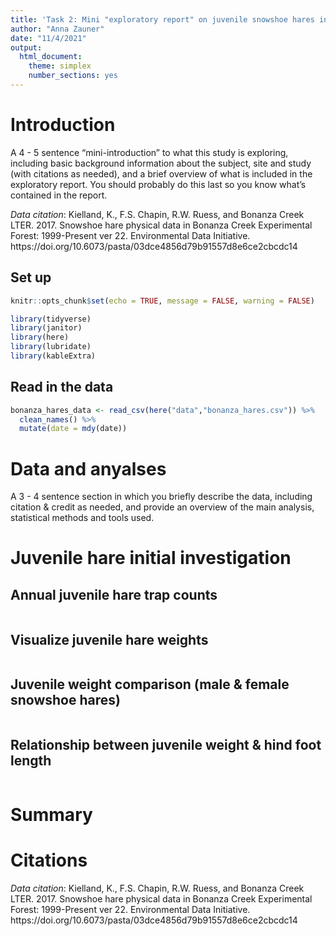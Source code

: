 ```yaml
---
title: 'Task 2: Mini "exploratory report" on juvenile snowshoe hares in Bonanza Creek'
author: "Anna Zauner"
date: "11/4/2021"
output: 
  html_document: 
    theme: simplex
    number_sections: yes
---
```

# Introduction 

A 4 - 5 sentence "mini-introduction" to what this study is exploring, including basic background information about the subject, site and study (with citations as needed), and a brief overview of what is included in the exploratory report. You should probably do this last so you know what’s contained in the report.
 
*Data citation*: Kielland, K., F.S. Chapin, R.W. Ruess, and Bonanza Creek LTER. 2017. Snowshoe hare physical data in Bonanza Creek Experimental Forest: 1999-Present ver 22. Environmental Data Initiative. https://doi.org/10.6073/pasta/03dce4856d79b91557d8e6ce2cbcdc14

## Set up

```r
knitr::opts_chunk$set(echo = TRUE, message = FALSE, warning = FALSE)

library(tidyverse)
library(janitor)
library(here)
library(lubridate)
library(kableExtra)
```

## Read in the data

```r
bonanza_hares_data <- read_csv(here("data","bonanza_hares.csv")) %>% 
  clean_names() %>% 
  mutate(date = mdy(date))
```

# Data and anyalses

 A 3 - 4 sentence section in which you briefly describe the data, including citation & credit as needed, and provide an overview of the main analysis, statistical methods and tools used.
 
# Juvenile hare initial investigation 

## Annual juvenile hare trap counts

```r

```

## Visualize juvenile hare weights

```r

```

## Juvenile weight comparison (male & female snowshoe hares)

```r

```

## Relationship between juvenile weight & hind foot length

```r

```

# Summary 

# Citations 

*Data citation*: Kielland, K., F.S. Chapin, R.W. Ruess, and Bonanza Creek LTER. 2017. Snowshoe hare physical data in Bonanza Creek Experimental Forest: 1999-Present ver 22. Environmental Data Initiative. https://doi.org/10.6073/pasta/03dce4856d79b91557d8e6ce2cbcdc14

